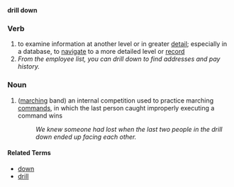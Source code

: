 '''drill down'''
===Verb===
# to examine information at another level or in greater [[detail]]; especially in a database, to [[navigate]] to a more detailed level or [[record]]
#''From the employee list, you can drill down to find addresses and pay history.''
===Noun===
# ([[march]]ing band) an internal competition used to practice marching [[command]]s, in which the last person caught improperly executing a command wins
#:''We knew someone had lost when the last two people in the drill down ended up facing each other.''
====Related Terms====
*[[down]]
*[[drill]]
